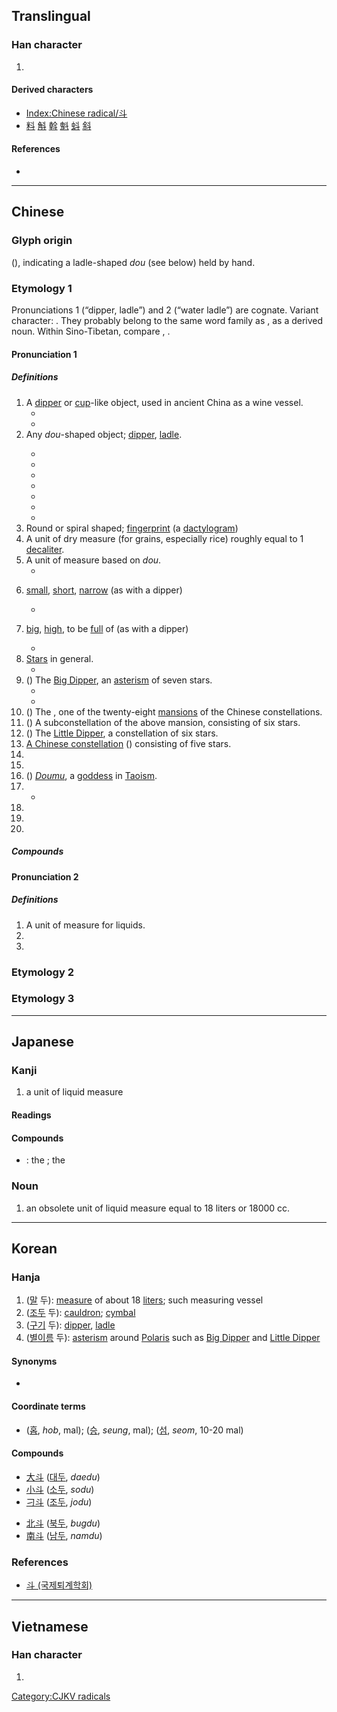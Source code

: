 {{character info/new}}
{{also|鬥|头}}
==Translingual==
{{stroke order|type=animate}}
{{ja-forms|[[闘]]|[[斗]]|[[鬥]]/[[鬭]]}}

===Han character===
{{Han char|rn=68|rad=斗|as=00|sn=4|four=34000|canj=YJ}}

# {{mul-kangxi radical-def}}

====Derived characters====
* [[Index:Chinese radical/斗]]
* [[料]] [[斛]] [[斡]] [[魁]] [[蚪]] [[斜]]

====References====
* {{Han ref|kx=0477.240|dkj=13489|dj=0835.270|hdz=32252.010|uh=6597|ud=26007|bh=A4E6|bd=42214}}

----

==Chinese==

===Glyph origin===
{{Han etyl}}
{{liushu|p}} (''{{w|Shuowen}}''), indicating a ladle-shaped ''dou'' (see below) held by hand.

===Etymology 1===
{{zh-forms|alt=𤣫,𠦁,𣁬}}
Pronunciations 1 (“dipper, ladle”) and 2 (“water ladle”) are cognate. Variant character: {{zh-l|枓|ladle}}. They probably belong to the same word family as {{och-l|注|to pour}}, as a derived noun. Within Sino-Tibetan, compare {{cog|bo|ཆུ||water}}, {{m|bo|འཆུ||to scoop up, to ladle water}}.

====Pronunciation 1====
{{zh-pron
|m=dǒu
|c=dau2
|h=pfs=téu
|md=dāu
|mn=táu/qz:tió/tw,xm,zz:tó͘
|mn_note=táu - vernacular; tió/tó͘ - literary
|w=2teu
|mc=y
|oc=1,1
|cat=n,a,pn
}}

=====Definitions=====
{{zh-hanzi}}

# A [[dipper]] or [[cup]]-like object, used in ancient China as a wine vessel.
#* {{zh-x|斗量|to measure with ''dou''; numerous}}
#* {{zh-x|斗筲|''dou'' and ''xiao''; humble; insignificant}}
# Any ''dou''-shaped object; [[dipper]], [[ladle]].
#: {{zh-x|漏斗|funnel}}
#: {{zh-x|熨斗|flatiron}}
#* {{zh-x|煙斗|tobacco pipe}}
#* {{zh-x|風斗|wind scoop}}
#* {{zh-x|水斗|water ladle}}
#* {{zh-x|墨斗|carpenter's ink marker}}
#* {{zh-x|抽斗|drawer}}
#* {{zh-x|斗笠|wide-brimmed rain hat}}
#* {{zh-x|斗篷|cape, cloak}}
# Round or spiral shaped; [[fingerprint]] (a [[dactylogram]])
# A unit of dry measure (for grains, especially rice) roughly equal to 1 [[decaliter]].
# A unit of measure based on ''dou''.
#* {{zh-x|升斗|''sheng'' and ''dou''; a small amount}}
# {{lb|zh|figurative}} [[small]], [[short]], [[narrow]] (as with a dipper)
#* {{zh-x|斗室|small room}}
# {{lb|zh|figurative}} [[big]], [[high]], to be [[full]] of (as with a dipper)
#* {{zh-x|斗膽|venture; boldly}}
# [[star|Star]]s in general.
#* {{zh-x|星斗|stars}}
# ({{zh-l|*北斗}}) The [[Big Dipper]], an [[asterism]] of seven stars.
#* {{zh-x|星移斗轉|passage of time}}
#* {{zh-x|泰斗|the leading authority}}
# ({{zh-l|*斗宿}}) The {{w|Dipper (Chinese constellation)}}, one of the twenty-eight [[mansion]]s of the Chinese constellations.
# ({{zh-l|*南斗}}) A subconstellation of the above mansion, consisting of six stars.
# ({{zh-l|*小北斗}}) The [[Little Dipper]], a constellation of six stars.
# [[w:zh:斗 (星官)|A Chinese constellation]] ({{zh-l|*星官}}) consisting of five stars.
# {{zh-abbrev|刁斗|[[cauldron]], [[cymbal]]}}
# {{zh-abbrev|科斗|tadpole}}
# ({{zh-l|*斗姆}}) [[w:zh:斗姆|''Doumu'']], a [[goddess]] in [[Taoism]].
# {{zh-alt-form|*枓|the system of [[wood]] [[bracket]]s on the top of a [[column]] supporting the [[crossbeam]]}}
#* {{zh-x|斗拱|corbel bracket}}
# {{zh-alt-form|陡|steep, cliffy}}
# {{zh-alt-form|陡|suddenly, in a sudden}}
# {{zh-alt-form|抖|to tremble, to shake off}}

=====Compounds=====
{{zh-der|升斗之祿|尺寸斗粟|告天拜斗|刁斗|巴斗|五斗米道|升斗小民|公斗|八斗才|八斗之才|志沖斗牛|五斗米|北斗七星|一天星斗|五斗櫃|孔章望斗|尺板斗食|五斗折腰|升斗|家無斗儲|山斗|久仰山斗|南箕北斗|五斗解酲|大斗小秤|大斗|尺布斗粟|八斗陳思|北斗|冰斗|八斗子|斗魁|斗方|斗渠|斗粟尺布|星移斗轉|秤平斗滿|斗筲之輩|斗酒隻雞|斗筲之材|步斗踏罡|斗室生輝|栽觔斗|戽斗|斗筲小器|泰山北斗|斗杓|文章星斗|日進斗金|氣沖牛斗|斗筲之才|搬斗|氣沖斗牛|斗香|斗箕|漏斗管|煙斗|步罡踏斗|斗牛|斗絕|斗山|斗儲|斗笠|滴水漏斗|斗筲|斗極|火斗|斗筲之徒|熨斗|打筋斗|摔筋斗|斗栱|拜斗|斗門|斗食|玉斗|才儲八斗|斗城|斗拱|穿跟斗|橡斗|積金至斗|移星換斗|科斗書|斗概|科斗文|掊斗折衡|折腰五斗|無梁斗|斗筲役|氣吞牛斗|漏斗器|斗轉參橫|抽斗|斗轉星移|斗杓轉勢|斗酒百篇|斗柄|畚斗|斗升之祿|斗酒學士|星斗|珠斗爛班|斗室|斗南|番張跟斗|折腰升斗|斗篷|才當曹斗|斗藪|掛斗|斗升之水|斗斛之祿|斗重山齊|斗燈|才高八斗|斗居|斗膽|斗絕一隅|沒量斗|斗筲穿窬|斗蓬裝|泰斗|斗紋|斗店|漏斗|斗頓|斗粟囊金|斗府|斗帳|斗齋|斗車|斗升|斗量車載|斗酒|斗筲之器|斗筲之人|斗杓東指|斗方名士|斗子|斗大|斗南一人|氣克斗牛|熅斗|斗然|銅斗家計|翻跟斗|翻筋斗|老斗|菸斗|維斗|筲斗|車載斗量|腮斗|笆斗|墨斗魚|墨斗|金印如斗|筋斗雲|箕斗|菸斗絲|觔斗|門斗|風斗|香斗|膽大如斗|電熨斗|雙柑斗酒|紫微斗數|阿斗|鐎斗|錢過北斗|銅斗家私|銅斗兒|金斗|車斗|豐城貫斗|翻過筋斗|筋斗|觔斗雲}}

====Pronunciation 2====
{{zh-pron
|m=zhǔ
|oc=2,n
|cat=n,a,pn
}}

=====Definitions=====
{{zh-hanzi}}

# A unit of measure for liquids.
# {{zh-alt-form|*枓|ladle or spoon used for [[scooping]] water}}
# {{zh-alt-form|主|master, God}}

===Etymology 2===
{{zh-see|鬥||to fight}}
===Etymology 3===
{{zh-see|陡|ss}}
----

==Japanese==

===Kanji===
{{ja-kanji|grade=c|rs=斗00}}

# a unit of liquid measure

====Readings====
{{ja-readings
|goon=つ
|kanon=とう
|kanyoon=と
|kun=ます-, ひしゃく-, とます-
}}

====Compounds====
{{der-top|Compounds}}
* {{ja-r|北%斗|ほく%と}}: the {{l|en|Big Dipper}}; the {{l|en|North Star}}
{{der-bottom}}

===Noun===
{{ja-noun|と}}

# an obsolete unit of liquid measure equal to 18 liters or 18000 cc.

----

==Korean==

===Hanja===
{{ko-hanja|hangeul=두|eumhun=}}

# ([[말]] 두): [[measure]] of about 18 [[liter]]s; such measuring vessel
# ([[조두]] 두): [[cauldron]]; [[cymbal]]
# ([[구기]] 두): [[dipper]], [[ladle]]
# ([[별]][[이름]] 두): [[asterism]] around [[Polaris]] such as [[Big Dipper]] and [[Little Dipper]]

====Synonyms====
* {{sense|cauldron}} {{l|ko|刁}}

====Coordinate terms====
* {{sense|unit}} {{l|ko|合}} ([[홉]], ''hob'', {{frac|100}} mal); {{l|ko|升}} ([[승]], ''seung'', {{frac|10}} mal); {{l|ko|石}} ([[섬]], ''seom'', 10-20 mal)

====Compounds====
{{top2}}
* [[大斗]] ([[대두]], ''daedu'')
* [[小斗]] ([[소두]], ''sodu'')
* [[刁斗]] ([[조두]], ''jodu'')
{{mid2}}
* [[北斗]] ([[북두]], ''bugdu'')
* [[南斗]] ([[남두]], ''namdu'')
{{bottom}}

===References===
* [http://www.toegye.ne.kr/dic/read_dic.asp?table=board&page=1&m_no=4471&str1=2&str2=%E5%88%81 斗 (국제퇴계학회)]

----

==Vietnamese==

===Han character===
{{vi-hantu|[[đẩu]], [[đấu]], [[điếu]], [[tẩu]]|rs=斗00}}

# {{defn|lang=vi|sort=斗00}}

[[Category:CJKV radicals]]